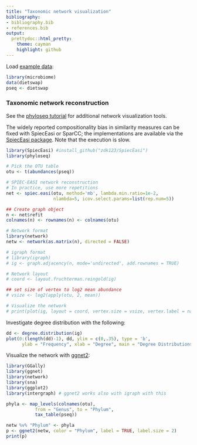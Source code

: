 ```yaml
---
title: "Taxonomic network visualization"
bibliography: 
- bibliography.bib
- references.bib
output: 
  prettydoc::html_pretty:
    theme: cayman
    highlight: github
---
```

<!--
  %\VignetteEngine{knitr::rmarkdown}
  %\VignetteIndexEntry{microbiome tutorial - networks}
  %\usepackage[utf8]{inputenc}
  %\VignetteEncoding{UTF-8}  
-->


Load [example data](Data.html):

```r
library(microbiome)
data(dietswap)
pseq <- dietswap
```



### Taxonomic network reconstruction 

See the [phyloseq tutorial](http://joey711.github.io/phyloseq/plot_network-examples) for
additional network visualization tools.

The widely reported compositionality bias in similarity measures can
be fixed with SpiecEasi or SparCC; the implementations are available
via the [SpiecEasi package](https://github.com/zdk123/SpiecEasi). Note
that the execution is slow.

```r
library(SpiecEasi) #install_github("zdk123/SpiecEasi")
library(phyloseq)

# Pick the OTU table
otu <- t(abundances(pseq))

# SPIEC-EASI network reconstruction
# In practice, use more repetitions
net <- spiec.easi(otu, method='mb', lambda.min.ratio=1e-2, 
                  nlambda=5, icov.select.params=list(rep.num=5))

## Create graph object
n <- net$refit
colnames(n) <- rownames(n) <- colnames(otu)

# Network format
library(network)
netw <- network(as.matrix(n), directed = FALSE)

# igraph format
# library(igraph)
# ig <- graph.adjacency(n, mode='undirected', add.rownames = TRUE)

# Network layout
# coord <- layout.fruchterman.reingold(ig)

## set size of vertex to log2 mean abundance 
# vsize <- log2(apply(otu, 2, mean))

# Visualize the network
# print(plot(ig, layout = coord, vertex.size = vsize, vertex.label = names(vsize)))
```


Investigate degree distribution with the following:

```r
dd <- degree.distribution(ig)
plot(0:(length(dd)-1), dd, ylim = c(0,.35), type = 'b', 
      ylab = "Frequency", xlab = "Degree", main = "Degree Distributions")
```


Visualize the network with [ggnet2](https://briatte.github.io/ggnet):

```r
library(GGally)
library(ggnet)
library(network)
library(sna)
library(ggplot2)
library(intergraph) # ggnet2 works also with igraph with this

phyla <- map_levels(colnames(otu),
           from = "Genus", to = "Phylum",
           tax_table(pseq))

netw %v% "Phylum" <- phyla
p <- ggnet2(netw, color = "Phylum", label = TRUE, label.size = 2)
print(p)
```


